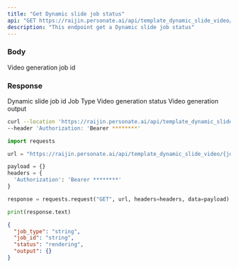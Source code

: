 ```yaml
---
title: "Get Dynamic slide job status"
api: "GET https://raijin.personate.ai/api/template_dynamic_slide_video/{job_id}"
description: "This endpoint get a Dynamic slide job status"
---
```


### Body

<ResponseField name="job_id" type="string" required="true">
  Video generation job id
</ResponseField>

### Response

<ResponseField name="job_id" type="string">
  Dynamic slide job id
</ResponseField>

<ResponseField name="job_type" type="string">
  Job Type
</ResponseField>

<ResponseField name="status" type="string">
  Video generation status
</ResponseField>

<ResponseField name="output" type="string">
  Video generation output
</ResponseField>

<RequestExample>

```bash Bash
curl --location 'https://raijin.personate.ai/api/template_dynamic_slide_video/{job_id}' \
--header 'Authorization: 'Bearer ********'
```

```python Python
import requests

url = "https://raijin.personate.ai/api/template_dynamic_slide_video/{job_id}"

payload = {}
headers = {
  'Authorization': 'Bearer ********'
}

response = requests.request("GET", url, headers=headers, data=payload)

print(response.text)

```

</RequestExample>

<ResponseExample>

```json Response
{
  "job_type": "string",
  "job_id": "string",
  "status": "rendering",
  "output": {}
}
```

</ResponseExample>
